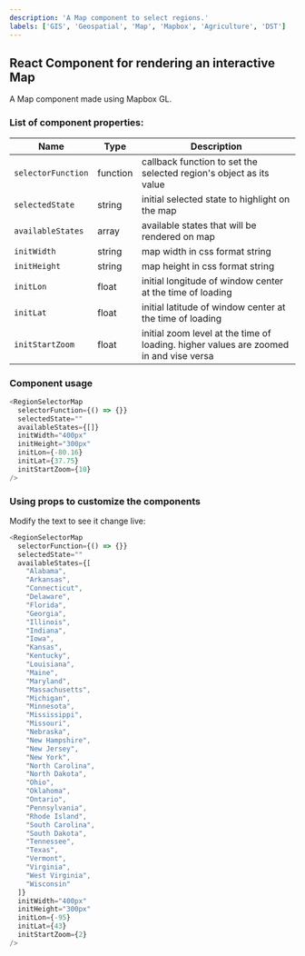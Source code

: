```yaml
---
description: 'A Map component to select regions.'
labels: ['GIS', 'Geospatial', 'Map', 'Mapbox', 'Agriculture', 'DST']
---
```



## React Component for rendering an interactive Map

A Map component made using Mapbox GL.

### List of component properties:

| Name | Type | Description |
| ---- | ---- | ----------- |
| `selectorFunction` | function | callback function to set the selected region's object as its value |
| `selectedState` | string | initial selected state to highlight on the map |
| `availableStates` | array | available states that will be rendered on map |
| `initWidth` | string | map width in css format string |
| `initHeight` | string | map height in css format string |
| `initLon` | float | initial longitude of window center at the time of loading |
| `initLat` | float | initial latitude of window center at the time of loading |
| `initStartZoom` | float | initial zoom level at the time of loading. higher values are zoomed in and vise versa |


### Component usage

```js
<RegionSelectorMap
  selectorFunction={() => {}}
  selectedState=""
  availableStates={[]}
  initWidth="400px"
  initHeight="300px"
  initLon={-80.16}
  initLat={37.75}
  initStartZoom={10}
/>
```

### Using props to customize the components

Modify the text to see it change live:

```js live
<RegionSelectorMap
  selectorFunction={() => {}}
  selectedState=""
  availableStates={[
    "Alabama",
    "Arkansas",
    "Connecticut",
    "Delaware",
    "Florida",
    "Georgia",
    "Illinois",
    "Indiana",
    "Iowa",
    "Kansas",
    "Kentucky",
    "Louisiana",
    "Maine",
    "Maryland",
    "Massachusetts",
    "Michigan",
    "Minnesota",
    "Mississippi",
    "Missouri",
    "Nebraska",
    "New Hampshire",
    "New Jersey",
    "New York",
    "North Carolina",
    "North Dakota",
    "Ohio",
    "Oklahoma",
    "Ontario",
    "Pennsylvania",
    "Rhode Island",
    "South Carolina",
    "South Dakota",
    "Tennessee",
    "Texas",
    "Vermont",
    "Virginia",
    "West Virginia",
    "Wisconsin"
  ]}
  initWidth="400px"
  initHeight="300px"
  initLon={-95}
  initLat={43}
  initStartZoom={2}
/>
```
